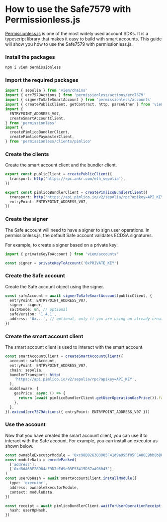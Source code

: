 
# How to use the Safe7579 with Permissionless.js

[Permissionless.js](https://docs.pimlico.io/permissionless) is one of the most widely used account SDKs. It is a typescript library that makes it easy to build with smart accounts. This guide will show you how to use the Safe7579 with permissionless.js.

<Steps>

### Install the packages

```sh npm2yarn
npm i viem permissionless
```

### Import the required packages

```typescript copy
import { sepolia } from 'viem/chains'
import { erc7579Actions } from 'permissionless/actions/erc7579'
import { signerToSafeSmartAccount } from 'permissionless/accounts'
import { createPublicClient, getContract, http, parseEther } from 'viem'
import {
  ENTRYPOINT_ADDRESS_V07,
  createSmartAccountClient,
} from 'permissionless'
import {
  createPimlicoBundlerClient,
  createPimlicoPaymasterClient,
} from 'permissionless/clients/pimlico'
```

### Create the clients

Create the smart account client and the bundler client.

```typescript copy
export const publicClient = createPublicClient({
  transport: http('https://rpc.ankr.com/eth_sepolia'),
})

export const pimlicoBundlerClient = createPimlicoBundlerClient({
  transport: http('https://api.pimlico.io/v2/sepolia/rpc?apikey=API_KEY'),
  entryPoint: ENTRYPOINT_ADDRESS_V07,
})
```

### Create the signer

The Safe account will need to have a signer to sign user operations. In permissionless.js, the default Safe account validates ECDSA signatures.

For example, to create a signer based on a private key:

```typescript copy
import { privateKeyToAccount } from 'viem/accounts'

const signer = privateKeyToAccount('0xPRIVATE_KEY')
```

### Create the Safe account

Create the Safe account object using the signer.

```typescript copy
const safeAccount = await signerToSafeSmartAccount(publicClient, {
  entryPoint: ENTRYPOINT_ADDRESS_V07,
  signer: signer,
  saltNonce: 0n, // optional
  safeVersion: '1.4.1',
  address: '0x...', // optional, only if you are using an already created account
})
```

### Create the smart account client

The smart account client is used to interact with the smart account.

```typescript copy
const smartAccountClient = createSmartAccountClient({
  account: safeAccount,
  entryPoint: ENTRYPOINT_ADDRESS_V07,
  chain: sepolia,
  bundlerTransport: http(
    'https://api.pimlico.io/v2/sepolia/rpc?apikey=API_KEY',
  ),
  middleware: {
    gasPrice: async () => {
      return (await pimlicoBundlerClient.getUserOperationGasPrice()).fast
    },
  },
}).extend(erc7579Actions({ entryPoint: ENTRYPOINT_ADDRESS_V07 }))
```

### Use the account

Now that you have created the smart account client, you can use it to interact with the Safe account. For example, you can install an executor as shown below.

```typescript copy
const ownableExecutorModule = '0xc98B026383885F41d9a995f85FC480E9bb8bB891'
const moduleData = encodePacked(
  ['address'],
  ['0xd8dA6BF26964aF9D7eEd9e03E53415D37aA96045'],
)
const userOpHash = await smartAccountClient.installModule({
  type: 'executor',
  address: ownableExecutorModule,
  context: moduleData,
})

const receipt = await pimlicoBundlerClient.waitForUserOperationReceipt({
  hash: userOpHash,
})
```

</Steps>
